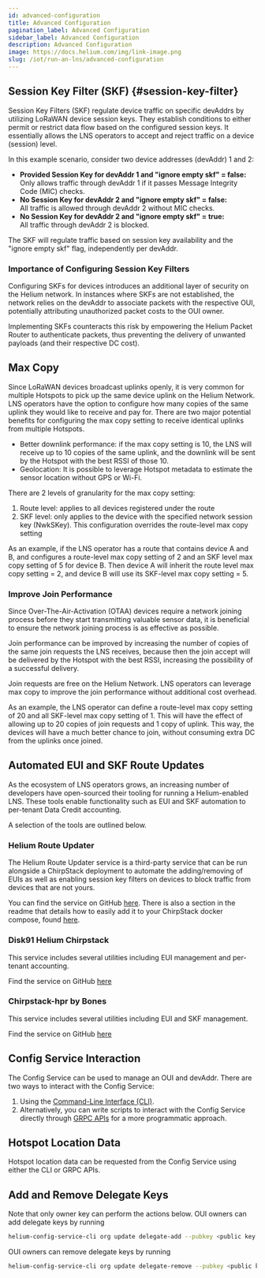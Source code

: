 ```yaml
---
id: advanced-configuration
title: Advanced Configuration
pagination_label: Advanced Configuration
sidebar_label: Advanced Configuration
description: Advanced Configuration
image: https://docs.helium.com/img/link-image.png
slug: /iot/run-an-lns/advanced-configuration
---
```



## Session Key Filter (SKF) {#session-key-filter}

Session Key Filters (SKF) regulate device traffic on specific devAddrs by utilizing LoRaWAN device
session keys. They establish conditions to either permit or restrict data flow based on the
configured session keys. It essentially allows the LNS operators to accept and reject traffic on a
device (session) level.

In this example scenario, consider two device addresses (devAddr) 1 and 2:

- **Provided Session Key for devAddr 1 and "ignore empty skf" = false:**  
  Only allows traffic through devAddr 1 if it passes Message Integrity Code (MIC) checks.
- **No Session Key for devAddr 2 and "ignore empty skf" = false:**  
  All traffic is allowed through devAddr 2 without MIC checks.
- **No Session Key for devAddr 2 and "ignore empty skf" = true:**  
  All traffic through devAddr 2 is blocked.

The SKF will regulate traffic based on session key availability and the "ignore empty skf" flag,
independently per devAddr.

### Importance of Configuring Session Key Filters

Configuring SKFs for devices introduces an additional layer of security on the Helium network. In
instances where SKFs are not established, the network relies on the devAddr to associate packets
with the respective OUI, potentially attributing unauthorized packet costs to the OUI owner.

Implementing SKFs counteracts this risk by empowering the Helium Packet Router to authenticate
packets, thus preventing the delivery of unwanted payloads (and their respective DC cost).

## Max Copy

Since LoRaWAN devices broadcast uplinks openly, it is very common for multiple Hotspots to pick up
the same device uplink on the Helium Network. LNS operators have the option to configure how many
copies of the same uplink they would like to receive and pay for. There are two major potential
benefits for configuring the max copy setting to receive identical uplinks from multiple Hotspots.

- Better downlink performance: if the max copy setting is 10, the LNS will receive up to 10 copies
  of the same uplink, and the downlink will be sent by the Hotspot with the best RSSI of those 10.
- Geolocation: It is possible to leverage Hotspot metadata to estimate the sensor location without
  GPS or Wi-Fi.

There are 2 levels of granularity for the max copy setting:

1. Route level: applies to all devices registered under the route
2. SKF level: only applies to the device with the specified network session key (NwkSKey). This
   configuration overrides the route-level max copy setting

As an example, if the LNS operator has a route that contains device A and B, and configures a
route-level max copy setting of 2 and an SKF level max copy setting of 5 for device B. Then device A
will inherit the route level max copy setting = 2, and device B will use its SKF-level max copy
setting = 5.

### Improve Join Performance

Since Over-The-Air-Activation (OTAA) devices require a network joining process before they start
transmitting valuable sensor data, it is beneficial to ensure the network joining process is as
effective as possible.

Join performance can be improved by increasing the number of copies of the same join requests the
LNS receives, because then the join accept will be delivered by the Hotspot with the best RSSI,
increasing the possibility of a successful delivery.

Join requests are free on the Helium Network. LNS operators can leverage max copy to improve the
join performance without additional cost overhead.

As an example, the LNS operator can define a route-level max copy setting of 20 and all SKF-level
max copy setting of 1. This will have the effect of allowing up to 20 copies of join requests and 1
copy of uplink. This way, the devices will have a much better chance to join, without consuming
extra DC from the uplinks once joined.

## Automated EUI and SKF Route Updates

As the ecosystem of LNS operators grows, an increasing number of developers have open-sourced their
tooling for running a Helium-enabled LNS. These tools enable functionality such as EUI and SKF
automation to per-tenant Data Credit accounting.

A selection of the tools are outlined below.

### Helium Route Updater

The Helium Route Updater service is a third-party service that can be run alongside a ChirpStack
deployment to automate the adding/removing of EUIs as well as enabling session key filters on
devices to block traffic from devices that are not yours.

You can find the service on GitHub
[here](https://github.com/thisisdevelopment/helium-route-updater). There is also a section in the
readme that details how to easily add it to your ChirpStack docker compose, found
[here](https://github.com/thisisdevelopment/helium-route-updater#chirpstack-docker-compose-usage).

### Disk91 Helium Chirpstack

This service includes several utilities including EUI management and per-tenant accounting.

Find the service on GitHub [here](https://github.com/disk91/helium-chirpstack-community)

### Chirpstack-hpr by Bones

This service includes several utilities including EUI and SKF management.

Find the service on GitHub [here](https://github.com/ccall48/chirpstack-hpr)

## Config Service Interaction

The Config Service can be used to manage an OUI and devAddr. There are two ways to interact with the
Config Service:

1. Using the [Command-Line Interface (CLI)](https://github.com/helium/helium-config-service-cli).
1. Alternatively, you can write scripts to interact with the Config Service directly through
   [GRPC APIs](https://github.com/helium/proto/blob/master/src/service/iot_config.proto) for a more
   programmatic approach.

## Hotspot Location Data

Hotspot location data can be requested from the Config Service using either the CLI or GRPC APIs.

## Add and Remove Delegate Keys

Note that only owner key can perform the actions below. OUI owners can add delegate keys by running

```bash
helium-config-service-cli org update delegate-add --pubkey <public key of the delegate key pair you are trying to add> --keypair <relative path of your **owner** keypair path> --commit
```

OUI owners can remove delegate keys by running

```bash
helium-config-service-cli org update delegate-remove --pubkey <public key of the delegate key pair you are trying to remove> --keypair <relative path of your **owner** keypair path> --commit
```
